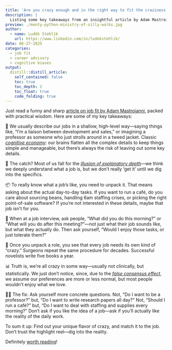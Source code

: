 ```yaml
---
title: 'Are you crazy enough and in the right way to fit the craziness required by your job?'
description: |
  Listing some key takeaways from an insightful article by Adam Mastroianni on job fit.
preview: ./monty-python-ministry-of-silly-walks.jpg    
author:
  - name: Luděk Stehlík
    url: https://www.linkedin.com/in/ludekstehlik/
date: 06-27-2025
categories:
  - job fit
  - career advisory
  - cognitive biases
output:
  distill::distill_article:
    self_contained: false
    toc: true
    toc_depth: 2
    toc_float: true
    code_folding: true
---
```


Just read a funny and sharp [article on job fit by Adam Mastroianni](https://open.substack.com/pub/experimentalhistory/p/face-it-youre-a-crazy-person?utm_source=share&utm_medium=android&r=9ce6l){target="_blank"}, packed with practical wisdom. Here are some of my key takeaways:

🚁 We usually describe our jobs in a shallow, high-level way—saying things like, “I’m a liaison between development and sales,” or imagining a professor as someone who just strolls around in a tweed jacket. Classic *[cognitive economy](https://listen-hard.com/applied-psychology-and-everyday-life/cognitive-economy-psychology-mental-resources/#What_Is_Cognitive_Economy_in_Psychology){target="_blank"}*: our brains flatten all the complex details to keep things simple and manageable, but there’s always the risk of leaving out some key details.

🙈 The catch? Most of us fall for the *[illusion of explanatory depth](https://en.wikipedia.org/wiki/Illusion_of_explanatory_depth#:~:text=The%20illusion%20of%20explanatory%20depth%20%28IOED%29%20is%20cognitive,that%20involves%20complex%20causal%20patterns%22%20%28see%20causal%20reasoning%29.){target="_blank"}*—we think we deeply understand what a job is, but we don’t really ‘get it’ until we dig into the specifics.

📦 To really know what a job’s like, you need to unpack it. That means asking about the actual day-to-day tasks. If you want to run a café, do you care about sourcing beans, handling 6am staffing crises, or picking the right point-of-sale software? If you’re not interested in these details, maybe that job isn’t for you.

👥 When at a job interview, ask people, “What did you do this morning?” or “What will you do after this meeting?”—not just what their job sounds like, but what they actually do. Then ask yourself, “Would I enjoy those tasks, or just tolerate them?”

🤪 Once you unpack a role, you see that every job needs its own kind of “crazy.” Surgeons repeat the same procedure for decades. Successful novelists write five books a year.

📊 Truth is, we’re all crazy in some way—usually not clinically, but statistically. We just don’t notice, since, due to the *[false consensus effect](https://simple.wikipedia.org/wiki/False_consensus){target="_blank"}*, we assume our preferences are more or less normal, but most people wouldn’t enjoy what we love.

👩‍🔧 The fix: Ask yourself more concrete questions. Not, “Do I want to be a professor?” but, “Do I want to write research papers all day?” Not, “Should I run a café?” but, “Do I want to deal with staffing and supplies every morning?” Don’t ask if you like the idea of a job—ask if you’ll actually like the reality of the daily work.

To sum it up: Find out your unique flavor of crazy, and match it to the job. Don’t trust the highlight reel—dig into the reality.

Definitely [worth reading](https://open.substack.com/pub/experimentalhistory/p/face-it-youre-a-crazy-person?utm_source=share&utm_medium=android&r=9ce6l){target="_blank"}! 


